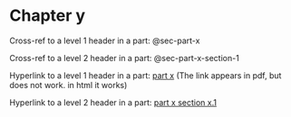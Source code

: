 # Chapter y

Cross-ref to a level 1 header in a part: @sec-part-x

Cross-ref to a level 2 header in a part: @sec-part-x-section-1

Hyperlink to a level 1 header in a part: [part x](part_x.qmd) (The link appears in pdf, but does not work. in html it works)

Hyperlink to a level 2 header in a part: [part x section x.1](part_x.qmd#sec-part-x-section-1)
